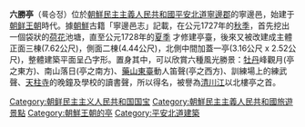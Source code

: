 '''六勝亭'''（륙승정）位於[[朝鮮民主主義人民共和國|朝鮮民主主義人民共和國]][[平安北道|平安北道]][[寧邊郡|寧邊郡]]的寧邊邑，始建于[[朝鲜王朝|朝鲜王朝]]時代。據[[朝鮮|朝鮮]]古籍「寧邊邑志」記載，在公元1727年的[[秋季|秋季]]，首先挖出一個袋狀的[[荷花|荷花]]池塘，直至公元1728年的[[夏季|夏季]] 才修建亭臺，後來又被改建成主體正面三棟(7.62公尺)，側面二棟(4.44公尺)，北側中間加蓋一亭(3.16公尺 x 2.52公尺)，整體建築平面呈凸字形。置身其中，可以欣賞六種風光勝景：[[牡丹|牡丹]]峰觀月(亭之東方)、南山落日(亭之南方)、[[藥山東臺|藥山東臺]]動人笛聲(亭之西方)、訓練場上的練武聲、[[天柱寺|天柱寺]]的晚鐘及學校的讀書聲，所以得名，被譽為[[清川江|清川江]]以北樓亭之首。

{{DEFAULTSORT:Ryuksung}}
[[Category:朝鲜民主主义人民共和国国宝|Category:朝鲜民主主义人民共和国国宝]]
[[Category:朝鮮民主主義人民共和國旅遊景點|Category:朝鮮民主主義人民共和國旅遊景點]]
[[Category:朝鮮王朝的亭|Category:朝鮮王朝的亭]]
[[Category:平安北道建築|Category:平安北道建築]]